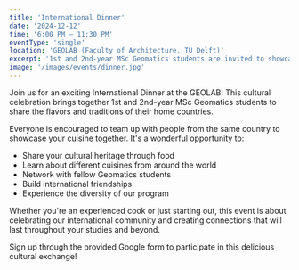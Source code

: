 ```yaml
---
title: 'International Dinner'
date: '2024-12-12'
time: '6:00 PM – 11:30 PM'
eventType: 'single'
location: 'GEOLAB (Faculty of Architecture, TU Delft)'
excerpt: '1st and 2nd-year MSc Geomatics students are invited to showcase cuisine from their home countries in this cultural celebration and networking event.'
image: '/images/events/dinner.jpg'
---
```


Join us for an exciting International Dinner at the GEOLAB! This cultural celebration brings together 1st and 2nd-year MSc Geomatics students to share the flavors and traditions of their home countries.

Everyone is encouraged to team up with people from the same country to showcase your cuisine together. It's a wonderful opportunity to:

- Share your cultural heritage through food
- Learn about different cuisines from around the world
- Network with fellow Geomatics students
- Build international friendships
- Experience the diversity of our program

Whether you're an experienced cook or just starting out, this event is about celebrating our international community and creating connections that will last throughout your studies and beyond.

Sign up through the provided Google form to participate in this delicious cultural exchange!
